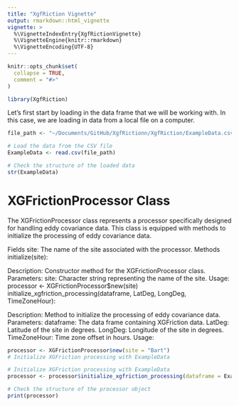 ```yaml
---
title: "XgfRiction Vignette"
output: rmarkdown::html_vignette
vignette: >
  %\VignetteIndexEntry{XgfRictionVignette}
  %\VignetteEngine{knitr::rmarkdown}
  %\VignetteEncoding{UTF-8}
---
```


```r
knitr::opts_chunk$set(
  collapse = TRUE,
  comment = "#>"
)
```

```r
library(XgfRiction)
```

Let's first start by loading in the data frame that we will be working with. In this case, we are loading in data from a local file on a computer.

```r

file_path <- "~/Documents/GitHub/XgfRictionn/XgfRiction/ExampleData.csv"

# Load the data from the CSV file
ExampleData <- read.csv(file_path)

# Check the structure of the loaded data
str(ExampleData)
```

# XGFrictionProcessor Class 

The XGFrictionProcessor class represents a processor specifically designed for handling eddy covariance data. This class is equipped with methods to initialize the processing of eddy covariance data.

Fields site: The name of the site associated with the processor. Methods initialize(site):

Description: Constructor method for the XGFrictionProcessor class. Parameters: site: Character string representing the name of the site. Usage: processor \<- XGFrictionProcessor\$new(site) initialize_xgfriction_processing(dataframe, LatDeg, LongDeg, TimeZoneHour):

Description: Method to initialize the processing of eddy covariance data. Parameters: dataframe: The data frame containing XGFriction data. LatDeg: Latitude of the site in degrees. LongDeg: Longitude of the site in degrees. TimeZoneHour: Time zone offset in hours. Usage:

```r
processor <- XGFrictionProcessor$new(site = "Bart")
# Initialize XGFriction processing with ExampleData

# Initialize XGFriction processing with ExampleData
processor <- processor$initialize_xgfriction_processing(dataframe = ExampleData, LatDeg = 45.0, LongDeg = -75.0, TimeZoneHour = -5)

# Check the structure of the processor object
print(processor)

```
